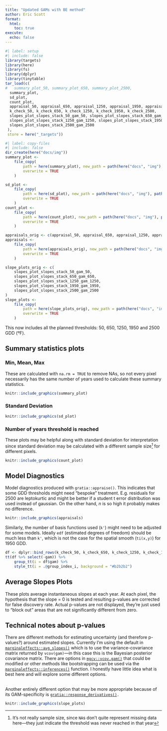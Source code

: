 ```yaml
---
title: "Updated GAMs with BE method"
author: Eric Scott
format: 
  html:
    toc: true
execute: 
  echo: false
---
```


```r
#| label: setup
#| include: false
library(targets)
library(here)
library(fs)
library(dplyr)
library(tinytable)
tar_load(c(
#   summary_plot_50, summary_plot_650, summary_plot_2500,
  summary_plot,
  sd_plot,
  count_plot,
  appraisal_50, appraisal_650, appraisal_1250, appraisal_1950, appraisal_2500,
  k_check_50, k_check_650, k_check_1250, k_check_1950, k_check_2500,
  slopes_plot_slopes_stack_50_gam_50, slopes_plot_slopes_stack_650_gam_650, 
  slopes_plot_slopes_stack_1250_gam_1250, slopes_plot_slopes_stack_1950_gam_1950, 
  slopes_plot_slopes_stack_2500_gam_2500
 ),
 store = here("_targets"))
```

```r
#| label: copy-files
#| include: false
dir_create(here("docs/img"))
summary_plot <- 
    file_copy(
        path = here(summary_plot), new_path = path(here("docs", "img"), path_file(summary_plot)),
        overwrite = TRUE
    )

sd_plot <- 
    file_copy(
        path = here(sd_plot), new_path = path(here("docs", "img"), path_file(sd_plot)),
        overwrite = TRUE
    )
count_plot <- 
    file_copy(
        path = here(count_plot), new_path = path(here("docs", "img"), path_file(count_plot)),
        overwrite = TRUE
    )

appraisals_orig <- c(appraisal_50, appraisal_650, appraisal_1250, appraisal_1950, appraisal_2500)
appraisals <- 
    file_copy(
        path = here(appraisals_orig), new_path = path(here("docs", "img"), path_file(appraisals_orig)),
        overwrite = TRUE
    )

slope_plots_orig <- c(
    slopes_plot_slopes_stack_50_gam_50,
    slopes_plot_slopes_stack_650_gam_650,
    slopes_plot_slopes_stack_1250_gam_1250,
    slopes_plot_slopes_stack_1950_gam_1950, 
    slopes_plot_slopes_stack_2500_gam_2500
)
slope_plots <- 
    file_copy(
        path = here(slope_plots_orig), new_path = path(here("docs", "img"), path_file(slope_plots_orig)),
        overwrite = TRUE
    )
```

This now includes all the planned thresholds: 50, 650, 1250, 1950 and 2500 GDD (ºF).

## Summary statistics plots

### Min, Mean, Max

::: callout-note
These are calculated with `na.rm = TRUE` to remove NAs, so not every pixel necessarily has the same number of years used to calculate these summary statistics.
:::

```r
knitr::include_graphics(summary_plot)
```

### Standard Deviation

```r
knitr::include_graphics(sd_plot)
```

### Number of years threshold is reached

These plots may be helpful along with standard deviation for interpretation since standard deviation may be calculated with a different sample size[^1] for different pixels.

[^1]: It's not really sample size, since `NA`s don't quite represent missing data here—they just indicate the threshold was never reached in that year

```r
knitr::include_graphics(count_plot)
```

## Model Diagnostics

Model diagnostics produced with `gratia::appraise()`.
This indicates that some GDD thresholds might need "bespoke" treatment.
E.g. residuals for 2500 are leptokurtic and might be better if a student t error distribution was used instead of gaussian.
On the other hand, $n$ is so high it probably makes no difference.

```r
knitr::include_graphics(appraisals)
```

Similarly, the number of basis functions used (`k'`) might need to be adjusted for some models.
Ideally `edf` (estimated degrees of freedom) should be much less than `k'`, which is not the case for the spatial smooth (`ti(x,y)`) for 1950 GDD.

```r
df <- dplyr::bind_rows(k_check_50, k_check_650, k_check_1250, k_check_1950, k_check_2500)
tt(df %>% select(-gam)) %>% 
    group_tt(i = df$gam) %>%
    style_tt(i = .@group_index_i, background = "#b2b2b2")
```

## Average Slopes Plots

These plots average instantaneous slopes at each year.
At each pixel, the hypothesis that the slope = 0 is tested and resulting p-values are corrected for false discovery rate.
Actual p-values are not displayed, they're just used to "block out" areas that are not significantly different from zero.\

::: {.callout-note collapse="true"}
## Technical notes about p-values

There are different methods for estimating uncertainty (and therefore p-values?) around estimated slopes.
Currently I'm using the default in [`marginaleffects::avg_slopes()`](https://marginaleffects.com/chapters/slopes.html#aggregation) which is to use the variance-covariance matrix returned by `vcov(gam)`—in this case this is the Bayesian posterior covariance matrix.
There are options in [`mgcv::vcov.gam()`](https://www.rdocumentation.org/packages/mgcv/versions/1.9-1/topics/vcov.gam) that could be modified or other methods like bootstrapping can be used via the [`marginaleffects::inferences()`](https://marginaleffects.com/man/r/inferences.html) function.
I honestly have little idea what is best here and will explore some different options.\

\
Another entirely different option that may be more appropriate because of its GAM-specificity is [`gratia::response_derivatives()`](https://gavinsimpson.github.io/gratia/reference/response_derivatives.html)`.`
:::

```r
knitr::include_graphics(slope_plots)
```
